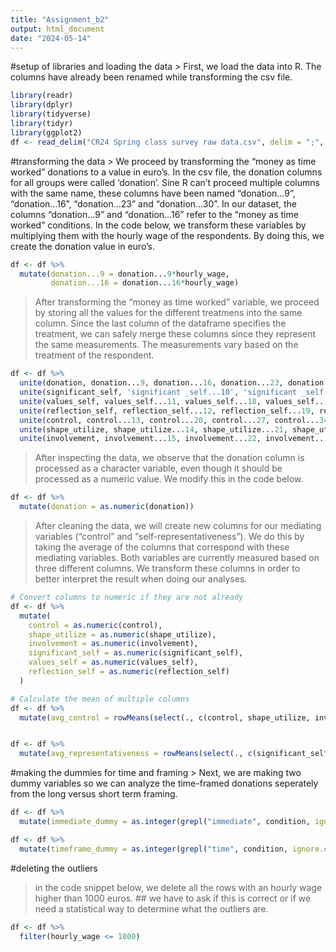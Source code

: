 ---
title: "Assignment_b2"
output: html_document
date: "2024-05-14"
---
#setup of libraries and loading the data
> First, we load the data into R. The columns have already been renamed while transforming the csv file. 

```{r}
library(readr)
library(dplyr)
library(tidyverse)
library(tidyr)
library(ggplot2)
df <- read_delim("CR24 Spring class survey raw data.csv", delim = ";", locale = locale(decimal_mark = ","))

```

#transforming the data
> We proceed by transforming the "money as time worked" donations to a value in euro's. In the csv file, the donation columns for all groups were called 'donation'. Sine R can't proceed multiple columns with the same name, these columns have been named "donation...9", "donation...16", "donation...23" and "donation...30". In our dataset, the columns "donation...9" and "donation...16" refer to the "money as time worked" conditions. In the code below, we transform these variables by multiplying them with the hourly wage of the respondents. By doing this, we create the donation value in euro's. 

```{r}

df <- df %>% 
  mutate(donation...9 = donation...9*hourly_wage,
         donation...16 = donation...16*hourly_wage)
```

> After transforming the "money as time worked" variable, we proceed by storing all the values for the different treatmens into the same column. Since the last column of the dataframe specifies the treatment, we can safely merge these columns since they represent the same measurements. The measurements vary based on the treatment of the respondent. 

```{r}

df <- df %>%
  unite(donation, donation...9, donation...16, donation...23, donation...30, na.rm = TRUE) %>%
  unite(significant_self, 'significant _self...10', 'significant _self...17', 'significant _self...24', 'significant _self...31', na.rm = TRUE) %>%
  unite(values_self, values_self...11, values_self...18, values_self...25, values_self...32, na.rm = TRUE) %>%
  unite(reflection_self, reflection_self...12, reflection_self...19, reflection_self...26, reflection_self...33, na.rm = TRUE) %>%
  unite(control, control...13, control...20, control...27, control...34, na.rm = TRUE) %>%
  unite(shape_utilize, shape_utilize...14, shape_utilize...21, shape_utilize...28, shape_utilize...35, na.rm = TRUE) %>%
  unite(involvement, involvement...15, involvement...22, involvement...29, involvement...36, na.rm = TRUE)


```

> After inspecting the data, we observe that the donation column is processed as a character variable, even though it should be processed as a numeric value. We modify this in the code below. 

```{r}
df <- df %>%
  mutate(donation = as.numeric(donation))

```

>After cleaning the data, we will create new columns for our mediating variables ("control" and "self-representativeness"). We do this by taking the average of the columns that correspond with these mediating variables. Both variables are currently measured based on three different columns. We transform these columns in order to better interpret the result when doing our analyses. 

```{r}
# Convert columns to numeric if they are not already
df <- df %>%
  mutate(
    control = as.numeric(control),
    shape_utilize = as.numeric(shape_utilize),
    involvement = as.numeric(involvement),
    significant_self = as.numeric(significant_self),
    values_self = as.numeric(values_self),
    reflection_self = as.numeric(reflection_self)
  )

# Calculate the mean of multiple columns
df <- df %>%
  mutate(avg_control = rowMeans(select(., c(control, shape_utilize, involvement)), na.rm = TRUE))


df <- df %>% 
  mutate(avg_representativeness = rowMeans(select(., c(significant_self, values_self, reflection_self)), na.rm = TRUE))

```

#making the dummies for time and framing
> Next, we are making two dummy variables so we can analyze the time-framed donations seperately from the long versus short term framing. 

```{r}
df <- df %>%
  mutate(immediate_dummy = as.integer(grepl("immediate", condition, ignore.case = TRUE)))

df <- df %>%
  mutate(timeframe_dummy = as.integer(grepl("time", condition, ignore.case = TRUE)))

```

#deleting the outliers

> in the code snippet below, we delete all the rows with an hourly wage higher than 1000 euros. ## we have to ask if this is correct or if we need a statistical way to determine what the outliers are.


```{r}

df <- df %>%
  filter(hourly_wage <= 1000)

```


